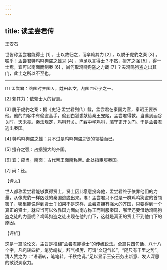 ```yaml
---
---
---
```

title: 读孟尝君传
---




王安石

世皆称孟尝君能得士 [1] ，士以故归之，而卒赖其力 [2] ，以脱于虎豹之秦 [3] 。嗟乎！孟尝君特鸡鸣狗盗之雄耳 [4] ，岂足以言得士？不然，擅齐之强 [5] ，得一士焉，宜可以南面而制秦 [6] ，尚何取鸡鸣狗盗之力哉 [7] ？夫鸡鸣狗盗之出其门，此士之所以不至也。



* * *



[1] 孟尝君：战国时齐国人，姓田名文，战国四公子之一。

[2] 赖其力：依赖士人的智慧。

[3] 脱于虎豹之秦：据《史记·孟尝君列传》载，孟尝君在秦国为官，秦昭王要杀他。他的门客中有偷盗高手，偷到白狐裘献给秦王宠姬，孟尝君得救。当逃到函谷关时，天未亮。秦法规定，鸡叫开关。门客中学鸡叫，骗守吏开关门。于是孟尝君逃出秦国。

[4] 特鸡鸣狗盗之雄：只不过是鸡鸣狗盗之徒的领袖而已。

[5] 擅齐之强：占据强大的齐国。

[6] 宜：应当。南面：古代帝王面南称帝。此处指臣服秦国。

[7] 尚：还。

【译文】

世人都称孟尝君能够赢得贤士，贤士因此愿意投奔他，孟尝君终于依靠他们的力量，从像虎豹一样凶残的秦国逃脱出来。唉！孟尝君只不过是一群鸡鸣狗盗的首领罢了，哪里能说得到贤士？如果不是这样，孟尝君拥有强大的齐国，只要得到一个真正的贤士，就应当可以依靠国力面向南方称王而制服秦国，哪里还要借助鸡鸣狗盗之徒的力量呢？鸡鸣狗盗之徒出现在他的门下，这就是真正的贤士不到他门下的原因。

【评析】

这是一篇驳论文，主旨是推翻“孟尝君能得士”的传统说法。全篇只四句话、八十八个字，凡宛转四折，笔势峭拔，辞气横厉，可谓“文短气长”，“咫尺有千里之势”。清人赞之为：“语语转，笔笔转，千秋绝调。”足以显示王安石务出新意、发人深思的敏锐洞察力。